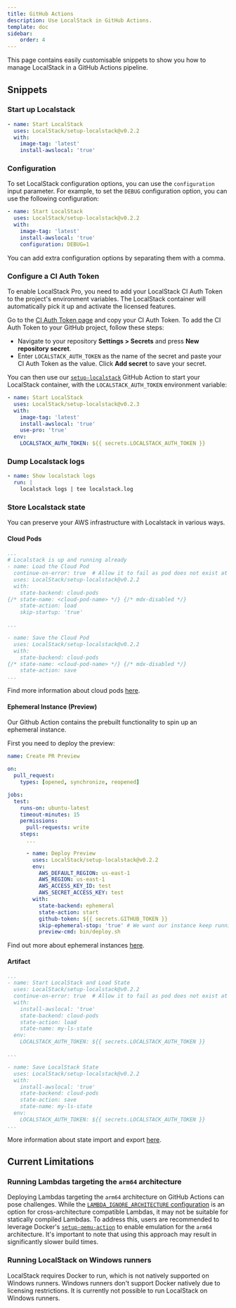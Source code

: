 ```yaml
---
title: GitHub Actions
description: Use LocalStack in GitHub Actions.
template: doc
sidebar:
    order: 4
---
```


This page contains easily customisable snippets to show you how to manage LocalStack in a GitHub Actions pipeline.

## Snippets

### Start up Localstack

```yaml
- name: Start LocalStack
  uses: LocalStack/setup-localstack@v0.2.2
  with:
    image-tag: 'latest'
    install-awslocal: 'true'
```

### Configuration

To set LocalStack configuration options, you can use the `configuration` input parameter.
For example, to set the `DEBUG` configuration option, you can use the following configuration:

```yml
- name: Start LocalStack
  uses: LocalStack/setup-localstack@v0.2.2
  with:
    image-tag: 'latest'
    install-awslocal: 'true'
    configuration: DEBUG=1
```

You can add extra configuration options by separating them with a comma.

### Configure a CI Auth Token

To enable LocalStack Pro, you need to add your LocalStack CI Auth Token to the project's environment variables.
The LocalStack container will automatically pick it up and activate the licensed features.

Go to the [CI Auth Token page](https://app.localstack.cloud/workspace/auth-tokens) and copy your CI Auth Token.
To add the CI Auth Token to your GitHub project, follow these steps:

- Navigate to your repository **Settings > Secrets** and press **New repository secret**.
- Enter `LOCALSTACK_AUTH_TOKEN` as the name of the secret and paste your CI Auth Token as the value.
Click **Add secret** to save your secret.

You can then use our [`setup-localstack`](https://github.com/localstack/setup-localstack) GitHub Action to start your LocalStack container, with the `LOCALSTACK_AUTH_TOKEN` environment variable:

```yaml
- name: Start LocalStack
  uses: LocalStack/setup-localstack@v0.2.3
  with:
    image-tag: 'latest'
    install-awslocal: 'true'
    use-pro: 'true'
  env:
    LOCALSTACK_AUTH_TOKEN: ${{ secrets.LOCALSTACK_AUTH_TOKEN }}
```

### Dump Localstack logs

```yaml
- name: Show localstack logs
  run: |
    localstack logs | tee localstack.log
```

### Store Localstack state

You can preserve your AWS infrastructure with Localstack in various ways.

#### Cloud Pods

```yaml
...
# Localstack is up and running already
- name: Load the Cloud Pod 
  continue-on-error: true  # Allow it to fail as pod does not exist at first run
  uses: LocalStack/setup-localstack@v0.2.2
  with:
    state-backend: cloud-pods
{/* state-name: <cloud-pod-name> */} {/* mdx-disabled */}
    state-action: load
    skip-startup: 'true'

...

- name: Save the Cloud Pod 
  uses: LocalStack/setup-localstack@v0.2.2
  with:
    state-backend: cloud-pods
{/* state-name: <cloud-pod-name> */} {/* mdx-disabled */}
    state-action: save
...
```

Find more information about cloud pods [here](/user-guide/state-management/cloud-pods/).

#### Ephemeral Instance (Preview)

Our Github Action contains the prebuilt functionality to spin up an ephemeral instance.

First you need to deploy the preview:

```yaml
name: Create PR Preview

on:
  pull_request:
    types: [opened, synchronize, reopened]

jobs:
  test:
    runs-on: ubuntu-latest
    timeout-minutes: 15
    permissions:
      pull-requests: write
    steps:
      ...

      - name: Deploy Preview
        uses: LocalStack/setup-localstack@v0.2.2
        env:
          AWS_DEFAULT_REGION: us-east-1
          AWS_REGION: us-east-1
          AWS_ACCESS_KEY_ID: test
          AWS_SECRET_ACCESS_KEY: test
        with:
          state-backend: ephemeral
          state-action: start
          github-token: ${{ secrets.GITHUB_TOKEN }}
          skip-ephemeral-stop: 'true' # We want our instance keep running
          preview-cmd: bin/deploy.sh
```

Find out more about ephemeral instances [here](/user-guide/cloud-sandbox/).

#### Artifact

```yaml
...
- name: Start LocalStack and Load State
  uses: LocalStack/setup-localstack@v0.2.2
  continue-on-error: true  # Allow it to fail as pod does not exist at first run
  with:
    install-awslocal: 'true'
    state-backend: cloud-pods
    state-action: load
    state-name: my-ls-state
  env:
    LOCALSTACK_AUTH_TOKEN: ${{ secrets.LOCALSTACK_AUTH_TOKEN }}

...

- name: Save LocalStack State
  uses: LocalStack/setup-localstack@v0.2.2
  with:
    install-awslocal: 'true'
    state-backend: cloud-pods
    state-action: save
    state-name: my-ls-state
  env:
    LOCALSTACK_AUTH_TOKEN: ${{ secrets.LOCALSTACK_AUTH_TOKEN }}
...
```

More information about state import and export [here](/user-guide/state-management/export-import-state).

## Current Limitations

### Running Lambdas targeting the `arm64` architecture

Deploying Lambdas targeting the `arm64` architecture on GitHub Actions can pose challenges.
While the [`LAMBDA_IGNORE_ARCHITECTURE` configuration](https://docs.localstack.cloud/references/configuration/#lambda) is an option for cross-architecture compatible Lambdas, it may not be suitable for statically compiled Lambdas.
To address this, users are recommended to leverage Docker's [`setup-qemu-action`](https://github.com/docker/setup-qemu-action) to enable emulation for the `arm64` architecture.
It's important to note that using this approach may result in significantly slower build times.

### Running LocalStack on Windows runners

LocalStack requires Docker to run, which is not natively supported on Windows runners.
Windows runners don't support Docker natively due to licensing restrictions.
It is currently not possible to run LocalStack on Windows runners.
